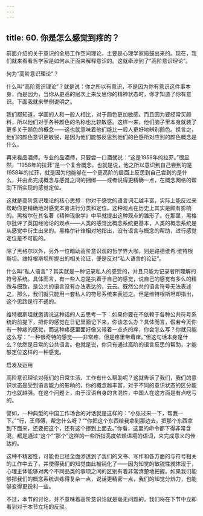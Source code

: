 ```yaml
---
---
---
```

title: 60. 你是怎么感觉到疼的？
---




前面介绍的关于意识的全局工作空间理论，主要是心理学家捣鼓出来的。现在，我们就来看看哲学家是如何从正面来解释意识的。这就牵涉到了“高阶意识理论”。





何为“高阶意识理论”？


什么叫“高阶意识理论”？就是说：你之所以有意识，不是因为你有意识这件事本身，而是因为，当你从更高的层次上来反思你的精神状态时，你才知道了你有意识。下面我就来举例说明之。

我们都知道，学画的人和一般人相比，对于颜色更加敏感。而且因为要经常买颜料，所以他们对于各种颜色的名称也比较敏感。这样一来，他们脑子里本身就装了更多关于颜色的概念——这也就意味着他们能比一般人更好地辨别颜色。换言之，他们的颜色意识更敏锐，是因为他们能够反思到他们的色感所对应到的颜色概念是什么。

再来看品酒师。专业的品酒师，只要尝一口酒就说：“这是1958年的拉菲。”很显然，“1958年的拉菲”是一个复合概念。也就是说，他之所以意识到自己尝到的是1958年的拉菲，就是因为他能够在一个更高阶的层面上反思到自己尝到的是什么，并由此完成概念与感觉之间的捆绑——或者说得更精确一点，在概念网格的帮助下所实现的感觉定位。

这就是高阶意识理论的核心思想：你对于感觉的语言词汇越丰富，实际上能反过来帮助你更精确地对感觉本身进行分类和定位。这种观点在历史上其实是颇有影响的。黑格尔在其名著《精神现象学》中早就提出这种观点的雏形了。在那里，黑格尔批评了英国经验论的观点——人类的感觉比概念系统更基本，人类的概念系统是从感觉中衍生出来的。黑格尔针锋相对地指出，没有语言与概念的帮助，进行感觉定位是不可能的。

除了黑格尔以外，另外一位暗助高阶意识观的哲学界大咖，则是路德维希·维特根斯坦。维特根斯坦所提出的相关论证，便是反对“私人语言的论证”。

什么叫“私人语言”？其实就是一种记录私人的感受的，并且只能为记录者所理解的符号系统。具体而言，有一些人总是执着于自己的感觉，说自己的感觉有多么的精微与细致，是公共的语言没有办法表达的，云云。既然公共的语言符号无法表述之，那么，我们就只能用一套私人的符号系统来表述之。但是维特根斯坦却指出，这个思路是行不通的。

维特根斯坦就邀请说这种话的人去思考一下：如果你要在不依赖于各种公共符号系统的前提下，把你的感觉在日记里面记下来，你该怎么办？具体而言，假若今天你有一种疼的感觉，而这种疼感里面好像又带着一点点的痒，你会怎么写？你就只能这么写：“一种很奇特的感觉——非常疼，但是疼里带着痒。”但这句话本身是什么？依然是日常的公共语言。也就是说，你只有通过高阶的语言反思的帮助，才能够定位这样的一种感觉。





启发及运用


高阶意识理论对我们的日常生活、工作有什么帮助呢？这就告诉了我们，我们的意识状态是受到语言能力的影响的，你的概念越丰富，对于不同的意识状态的区分能力也就越强。在这个问题上，由于汉语自身的含混性，中国人在这方面是有点吃亏的。

譬如，一种典型的中国工作场合的对话就是这样的：“小张过来一下，帮我一下。”“行，王师傅，帮您什么呀？”“你把这个东西给我拿到那边去，把那个东西拿到下面来，还要把这个，还有这个挪到上面去。”你看，这里的命令都下得非常含混，都是通过“这个”“那个”这样的一些所指高度依赖语境的语词，来完成意义的传达的。

这种不精密性，可能也已经全面渗透到了我们的文书、写作和各方面的与符号相关的工作中去了，并使得我们的知觉由此被钝化了——因为知觉的敏锐性就体现于，心理主体能够对两个不同品类的事项之间的区别有着非常清楚地把握。如果我们能够把我们的概念系统训练得复杂一点，说话更精密一点，我们的知觉分辨力，也能够变得更锐利一些。

不过，本节的讨论，并不意味着高阶意识论就是毫无问题的。我们将在下节中立即看到对于本节立场的反驳。